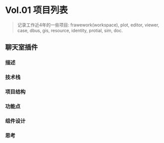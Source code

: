 # Vol.01 项目列表

> 记录工作近4年的一些项目: frawework(workspace), plot, editor, viewer, case, dbus, gis, resource, identity, protial, sim, doc.

## 聊天室插件

### 描述

### 技术栈

### 项目结构

### 功能点

### 组件设计

### 思考
